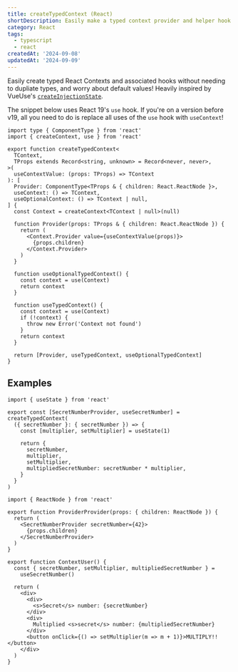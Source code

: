 ```yaml
---
title: createTypedContext (React)
shortDescription: Easily make a typed context provider and helper hook in React
category: React
tags:
  - typescript
  - react
createdAt: '2024-09-08'
updatedAt: '2024-09-09'
---
```


Easily create typed React Contexts and associated hooks without needing to
dupliate types, and worry about default values! Heavily inspired by VueUse's
[`createInjectionState`](https://vueuse.org/shared/createInjectionState/).

<Note variant='warning'>

The snippet below uses React 19's `use` hook. If you're on a version before v19,
all you need to do is replace all uses of the `use` hook with `useContext`!

</Note>

```tsx
import type { ComponentType } from 'react'
import { createContext, use } from 'react'

export function createTypedContext<
  TContext,
  TProps extends Record<string, unknown> = Record<never, never>,
>(
  useContextValue: (props: TProps) => TContext
): [
  Provider: ComponentType<TProps & { children: React.ReactNode }>,
  useContext: () => TContext,
  useOptionalContext: () => TContext | null,
] {
  const Context = createContext<TContext | null>(null)

  function Provider(props: TProps & { children: React.ReactNode }) {
    return (
      <Context.Provider value={useContextValue(props)}>
        {props.children}
      </Context.Provider>
    )
  }

  function useOptionalTypedContext() {
    const context = use(Context)
    return context
  }

  function useTypedContext() {
    const context = use(Context)
    if (!context) {
      throw new Error('Context not found')
    }
    return context
  }

  return [Provider, useTypedContext, useOptionalTypedContext]
}
```

## Examples

```tsx title="~/lib/secret-number/context.tsx"
import { useState } from 'react'

export const [SecretNumberProvider, useSecretNumber] = createTypedContext(
  ({ secretNumber }: { secretNumber }) => {
    const [multiplier, setMultiplier] = useState(1)

    return {
      secretNumber,
      multiplier,
      setMultiplier,
      multipliedSecretNumber: secretNumber * multiplier,
    }
  }
)
```

```tsx title="~/component/that/renders/provider"
import { ReactNode } from 'react'

export function ProviderProvider(props: { children: ReactNode }) {
  return (
    <SecretNumberProvider secretNumber={42}>
      {props.children}
    </SecretNumberProvider>
  )
}
```

```tsx title="~/component/that/consumes/context"
export function ContextUser() {
  const { secretNumber, setMultiplier, multipliedSecretNumber } =
    useSecretNumber()

  return (
    <div>
      <div>
        <s>Secret</s> number: {secretNumber}
      </div>
      <div>
        Multiplied <s>secret</s> number: {multipliedSecretNumber}
      </div>
      <button onClick={() => setMultiplier(m => m + 1)}>MULTIPLY!!</button>
    </div>
  )
}
```

